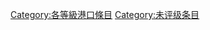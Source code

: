 {{catmore1|[[Wikipedia:港口专题|Wikipedia:港口专题]]}}
{{Articles by Quality| topic=港口|project=港口|format=TOC}}
{{Wikipedia category}}
{{emptycat}}

[[Category:各等級港口條目|Category:各等級港口條目]]
[[Category:未评级条目|Category:未评级条目]]